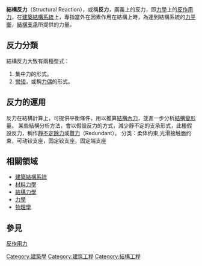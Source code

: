 '''結構反力'''（Structural Reaction），或稱'''反力'''，廣義上的反力，即[[力學|力學]]上的[[反作用力|反作用力]]，在[[建築結構系統|建築結構系統]]上，專指當外在因素作用在結構上時，為達到結構系統的[[力平衡|力平衡]]，[[結構支承|結構支承]]所提供的力量。

==反力分類==
結構反力大致有兩種型式：
#集中力的形式。
#[[力矩|彎矩]]，或稱[[力偶|力偶]]的形式。

==反力的運用==
反力在結構計算上，可提供平衡條件，用以推算[[結構內力|結構內力]]，並進一步分析[[結構變形|結構變形]]量。
某些結構分析方法，會以假設反力的方式，減少靜不定的支承形式，此種假設反力，稱作[[靜不定餘力|靜不定餘力]]或[[贅力|贅力]]（Redundant）。
分类：柔体约束,光滑接触面约束，可动铰支座，固定铰支座，固定端支座

==相關領域==
*[[建築結構系統|建築結構系統]]
*[[材料力學|材料力學]]
*[[結構力學|結構力學]]
*[[力學|力學]]
*[[物理學|物理學]]

==參見==
[[反作用力|反作用力]]

{{arch-stub}}
{{建筑}}

[[Category:建築學|Category:建築學]]
[[Category:建筑工程|Category:建筑工程]]
[[Category:結構工程|Category:結構工程]]